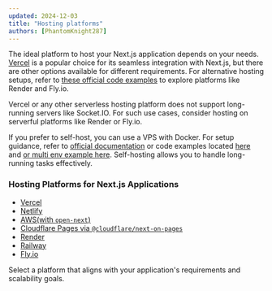```yaml
---
updated: 2024-12-03
title: "Hosting platforms"
authors: [PhantomKnight287]
---
```


The ideal platform to host your Next.js application depends on your needs. [Vercel](https://vercel.com) is a popular choice for its seamless integration with Next.js, but there are other options available for different requirements. For alternative hosting setups, refer to [these official code examples](https://github.com/orgs/nextjs/repositories) to explore platforms like Render and Fly.io.

<Callout type="warn">
  Vercel or any other serverless hosting platform does not support long-running servers like
  Socket.IO. For such use cases, consider hosting on serverful platforms like Render or Fly.io.
</Callout>

If you prefer to self-host, you can use a VPS with Docker. For setup guidance, refer to [official documentation](https://nextjs.org/docs/app/building-your-application/deploying) or code examples located [here](https://github.com/vercel/next.js/tree/canary/examples/with-docker) and [or multi env example here](https://github.com/vercel/next.js/tree/canary/examples/with-docker-multi-env). Self-hosting allows you to handle long-running tasks effectively.

### Hosting Platforms for Next.js Applications

- [Vercel](https://vercel.com)
- [Netlify](https://www.netlify.com)
- [AWS(with `open-next`)](https://opennext.js.org/)
- [Cloudflare Pages via `@cloudflare/next-on-pages`](https://developers.cloudflare.com/pages/framework-guides/nextjs/ssr/)
- [Render](https://render.com)
- [Railway](https://railway.app)
- [Fly.io](https://fly.io)

Select a platform that aligns with your application's requirements and scalability goals.
